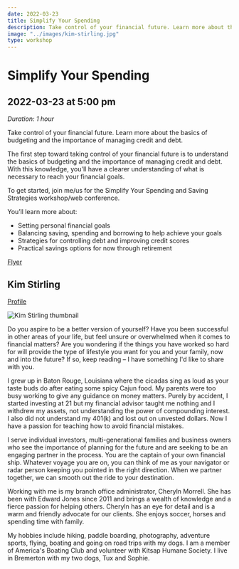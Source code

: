 ```yaml
---
date: 2022-03-23
title: Simplify Your Spending
description: Take control of your financial future. Learn more about the basics of budgeting and the importance of managing credit and debt.
image: "../images/kim-stirling.jpg"
type: workshop
---
```


# Simplify Your Spending

## 2022-03-23 at 5:00 pm

_Duration: 1 hour_

Take control of your financial future. Learn more about the basics of budgeting and the importance of managing credit and debt.

The first step toward taking control of your financial future is to understand the basics of budgeting and the importance of managing credit and debt. With this knowledge, you'll have a clearer understanding of what is necessary to reach your financial goals.

To get started, join me/us for the Simplify Your Spending and Saving Strategies workshop/web conference.

You’ll learn more about:

- Setting personal financial goals
- Balancing saving, spending and borrowing to help
  achieve your goals
- Strategies for controlling debt and improving credit
  scores
- Practical savings options for now through retirement

[Flyer](https://drive.google.com/file/d/1oV7sda3jH1B3BNHgheY0FDaPcN2bsn-a/view?usp=sharing)

## Kim Stirling

[Profile](https://www.edwardjones.com/us-en/financial-advisor/kim-stirling)

![Kim Stirling thumbnail](../images/kim-stirling-thumbnail.png)

Do you aspire to be a better version of yourself? Have you been successful in other areas of your life, but feel unsure or overwhelmed when it comes to financial matters? Are you wondering if the things you have worked so hard for will provide the type of lifestyle you want for you and your family, now and into the future? If so, keep reading – I have something I'd like to share with you.

I grew up in Baton Rouge, Louisiana where the cicadas sing as loud as your taste buds do after eating some spicy Cajun food. My parents were too busy working to give any guidance on money matters. Purely by accident, I started investing at 21 but my financial advisor taught me nothing and I withdrew my assets, not understanding the power of compounding interest. I also did not understand my 401(k) and lost out on unvested dollars. Now I have a passion for teaching how to avoid financial mistakes.

I serve individual investors, multi-generational families and business owners who see the importance of planning for the future and are seeking to be an engaging partner in the process. You are the captain of your own financial ship. Whatever voyage you are on, you can think of me as your navigator or radar person keeping you pointed in the right direction. When we partner together, we can smooth out the ride to your destination.

Working with me is my branch office administrator, Cheryln Morrell. She has been with Edward Jones since 2011 and brings a wealth of knowledge and a fierce passion for helping others. Cheryln has an eye for detail and is a warm and friendly advocate for our clients. She enjoys soccer, horses and spending time with family.

My hobbies include hiking, paddle boarding, photography, adventure sports, flying, boating and going on road trips with my dogs. I am a member of America's Boating Club and volunteer with Kitsap Humane Society. I live in Bremerton with my two dogs, Tux and Sophie.
